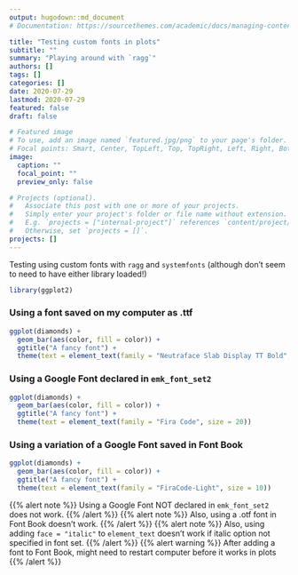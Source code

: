 ```yaml
---
output: hugodown::md_document
# Documentation: https://sourcethemes.com/academic/docs/managing-content/

title: "Testing custom fonts in plots"
subtitle: ""
summary: "Playing around with `ragg`"
authors: []
tags: []
categories: []
date: 2020-07-29
lastmod: 2020-07-29
featured: false
draft: false

# Featured image
# To use, add an image named `featured.jpg/png` to your page's folder.
# Focal points: Smart, Center, TopLeft, Top, TopRight, Left, Right, BottomLeft, Bottom, BottomRight.
image:
  caption: ""
  focal_point: ""
  preview_only: false

# Projects (optional).
#   Associate this post with one or more of your projects.
#   Simply enter your project's folder or file name without extension.
#   E.g. `projects = ["internal-project"]` references `content/project/deep-learning/index.md`.
#   Otherwise, set `projects = []`.
projects: []
---
```


Testing using custom fonts with `ragg` and `systemfonts` (although don't seem to need to have either library loaded!)

```r
library(ggplot2)
```

### Using a font saved on my computer as .ttf

```r
ggplot(diamonds) + 
  geom_bar(aes(color, fill = color)) + 
  ggtitle("A fancy font") + 
  theme(text = element_text(family = "Neutraface Slab Display TT Bold", size = 20))
```
### Using a Google Font declared in `emk_font_set2`

```r
ggplot(diamonds) + 
  geom_bar(aes(color, fill = color)) + 
  ggtitle("A fancy font") + 
  theme(text = element_text(family = "Fira Code", size = 20))
```

### Using a variation of a Google Font saved in Font Book

```r
ggplot(diamonds) + 
  geom_bar(aes(color, fill = color)) + 
  ggtitle("A fancy font") + 
  theme(text = element_text(family = "FiraCode-Light", size = 10))
```

{{% alert note %}}
Using a Google Font NOT declared in `emk_font_set2` does not work.
{{% /alert %}}
{{% alert note %}}
Also, using a .otf font in Font Book doesn't work.
{{% /alert %}}
{{% alert note %}}
Also, using adding `face = "italic"` to `element_text` doesn't work if italic option not specified in font set.
{{% /alert %}}
{{% alert warning %}}
After adding a font to Font Book, might need to restart computer before it works in plots
{{% /alert %}}




